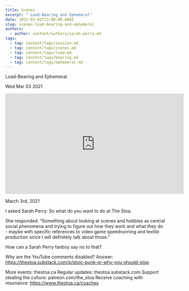 ```yaml
---
title: Scenes
excerpt: " Load-Bearing and Ephemeral"
date: 2021-03-02T23:00:00.000Z
slug: scenes-load-bearing-and-ephemeral
authors:
  - author: content/authors/sarah-perry.md
tags:
  - tag: content/tags/session.md
  - tag: content/tags/scenes.md
  - tag: content/tags/load.md
  - tag: content/tags/bearing.md
  - tag: content/tags/ephemeral.md
---
```




 Load-Bearing and Ephemeral

Wed Mar 03 2021

<iframe width="560" height="315" src="https://www.youtube.com/embed/EQZ7J0bKnHc" title="Scenes: Load-Bearing and Ephemeral w/ Sarah Perry" frameborder="0" allow="accelerometer; autoplay; clipboard-write; encrypted-media; gyroscope; picture-in-picture" allowfullscreen ></iframe>

March 3rd, 2021

I asked Sarah Perry: So what do you want to do at The Stoa.

She responded: “Something about looking at scenes and hobbies as central social phenomena and trying to figure out how they work and what they do - maybe with specific references to video game speedrunning and textile production since I will definitely talk about those.”

How can a Sarah Perry fanboy say no to that?

Why are the YouTube comments disabled? Answer: https://thestoa.substack.com/p/stoic-punk-or-why-you-should-stop

More events: thestoa.ca
Regular updates: thestoa.substack.com
Support stealing the culture: patreon.com/the_stoa
Receive coaching with resonance: https://www.thestoa.ca/coaches



